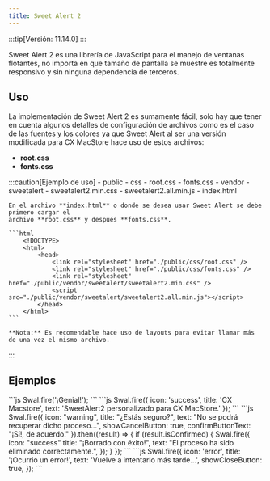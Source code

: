 ```yaml
---
title: Sweet Alert 2
---
```



:::tip[Versión: 11.14.0]
:::

Sweet Alert 2 es una librería de JavaScript para el manejo de ventanas flotantes, no importa en que tamaño
de pantalla se muestre es totalmente responsivo y sin ninguna dependencia de terceros.

## Uso

La implementación de Sweet Alert 2 es sumamente fácil, solo hay que tener en cuenta
algunos detalles de configuración de archivos como es el caso de las fuentes y los colores ya
que Sweet Alert al ser una versión modificada para CX MacStore hace uso de estos archivos:
- **root.css**
- **fonts.css**

:::caution[Ejemplo de uso]
    <FileTree>
        - public
            - css
                - root.css
                - fonts.css
            - vendor
                - sweetalert
                    - sweetalert2.min.css
                    - sweetalert2.all.min.js
        - index.html
    </FileTree>

    En el archivo **index.html** o donde se desea usar Sweet Alert se debe primero cargar el
    archivo **root.css** y después **fonts.css**.

    ```html
        <!DOCTYPE>
        <html>
            <head>
                <link rel="stylesheet" href="./public/css/root.css" />
                <link rel="stylesheet" href="./public/css/fonts.css" />
                <link rel="stylesheet" href="./public/vendor/sweetalert/sweetalert2.min.css" />
                <script src="./public/vendor/sweetalert/sweetalert2.all.min.js"></script>
            </head>
        </html>
    ```

    **Nota:** Es recomendable hace uso de layouts para evitar llamar más de una vez el mismo archivo.
:::

## Ejemplos

<div class="sweet-container">
    <Card title="Solo mensaje">
            <SwalBasic />
            ```js
            Swal.fire('¡Genial!');
            ```
    </Card>
    <Card title="Con icono, título y texto">
            <SwalIconTitleText />
            ```js
            Swal.fire({
                icon: 'success',
                title: 'CX Macstore',
                text: 'SweetAlert2 personalizado para CX MacStore.'
            });
            ```
    </Card>
    <Card title="Con botón de confirmación">
            <SwalConfirm />
            ```js
            Swal.fire({
                icon: "warning",
                title: "¿Estás seguro?",
                text: "No se podrá recuperar dicho proceso...",
                showCancelButton: true,
                confirmButtonText: "¡Sí!, de acuerdo."
                }).then((result) => {
                if (result.isConfirmed) {
                    Swal.fire({
                    icon: "success"    
                    title: "¡Borrado con éxito!",
                    text: "El proceso ha sido eliminado correctamente.",
                    });
                }
            });
            ```
    </Card>
    <Card title="Con botón de cierre">
            <SwalClose />
            ```js
            Swal.fire({
                icon: 'error',
                title: '¡Ocurrio un error!',
                text: 'Vuelve a intentarlo más tarde...',
                showCloseButton: true,
            });
            ```
    </Card>
</div>
